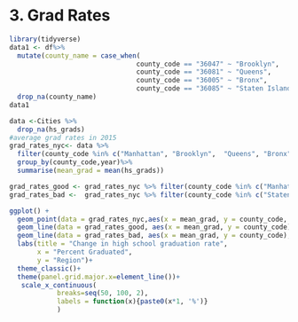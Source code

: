 
# 3. Grad Rates
```r
library(tidyverse)
data1 <- df%>%
  mutate(county_name = case_when( 
                                county_code == "36047" ~ "Brooklyn", 
                                county_code == "36081" ~ "Queens", 
                                county_code == "36005" ~ "Bronx",
                                county_code == "36085" ~ "Staten Island"))%>%
  drop_na(county_name)
data1
```

```r
data <-Cities %>% 
  drop_na(hs_grads)
#average grad rates in 2015
grad_rates_nyc<- data %>%
  filter(county_code %in% c("Manhattan", "Brooklyn",  "Queens", "Bronx", "Staten Island"))%>%
  group_by(county_code,year)%>%
  summarise(mean_grad = mean(hs_grads))

grad_rates_good <- grad_rates_nyc %>% filter(county_code %in% c("Manhattan", "Brooklyn",  "Queens", "Bronx"))
grad_rates_bad <-  grad_rates_nyc %>% filter(county_code %in% c("Staten Island"))
```


```r

ggplot() + 
  geom_point(data = grad_rates_nyc,aes(x = mean_grad, y = county_code, color = factor(year)), size = 4, alpha = .8)+
  geom_line(data = grad_rates_good, aes(x = mean_grad, y = county_code), arrow = arrow(length=unit(0.20,"cm"), ends="last", type = "closed"))+
  geom_line(data = grad_rates_bad, aes(x = mean_grad, y = county_code), arrow = arrow(length=unit(0.30,"cm"), ends="first", type = "closed"))+
  labs(title = "Change in high school graduation rate", 
       x = "Percent Graduated",
       y = "Region")+
  theme_classic()+
  theme(panel.grid.major.x=element_line())+
   scale_x_continuous(
            breaks=seq(50, 100, 2),
            labels = function(x){paste0(x*1, '%')}
            )

```




